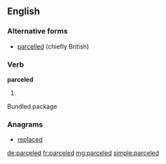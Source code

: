 ==English==

===Alternative forms===
* [[parcelled]] (chiefly British)

===Verb===
'''parceled'''

# {{past of|parcel}}
Bundled package

===Anagrams===
* [[replaced#English|replaced]]

[[de:parceled]]
[[fr:parceled]]
[[mg:parceled]]
[[simple:parceled]]